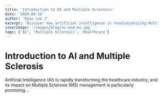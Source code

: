 ```yaml
---
title: 'Introduction to AI and Multiple Sclerosis'
date: '2024-08-15'
author: 'Ryan Lee J'
excerpt: 'Discover how artificial intelligence is revolutionizing Multiple Sclerosis management and treatment.'
coverImage: '/images/blog/ai-and-ms.jpg'
tags: ['AI', 'Multiple Sclerosis', 'Healthcare']
---
```


# Introduction to AI and Multiple Sclerosis

Artificial Intelligence (AI) is rapidly transforming the healthcare industry, and its impact on Multiple Sclerosis (MS) management is particularly promising...
